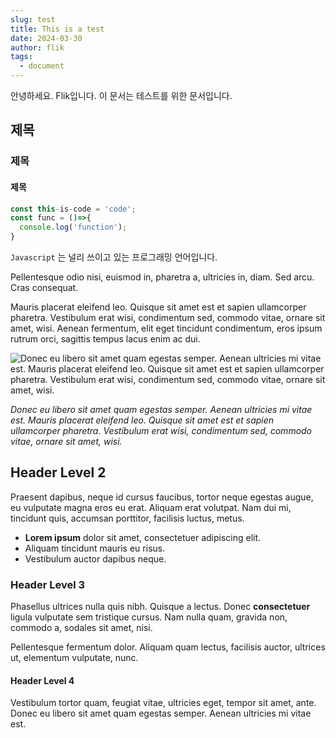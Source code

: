 ```yaml
---
slug: test
title: This is a test
date: 2024-03-30
author: flik
tags:
  - document
---
```


안녕하세요. Flik입니다. 이 문서는 테스트를 위한 문서입니다.

## 제목

### 제목

#### 제목

```javascript
const this-is-code = 'code';
const func = ()=>{
  console.log('function');
}
```
`Javascript` 는 널리 쓰이고 있는 프로그래밍 언어입니다. 

Pellentesque odio nisi, euismod in, pharetra a, ultricies in, diam. Sed arcu. Cras consequat.

Mauris placerat eleifend leo. Quisque sit amet est et sapien ullamcorper pharetra. Vestibulum erat wisi, condimentum sed, commodo vitae, ornare sit amet, wisi. Aenean fermentum, elit eget tincidunt condimentum, eros ipsum rutrum orci, sagittis tempus lacus enim ac dui.

![Donec eu libero sit amet quam egestas semper. Aenean ultricies mi vitae est. Mauris placerat eleifend leo. Quisque sit amet est et sapien ullamcorper pharetra. Vestibulum erat wisi, condimentum sed, commodo vitae, ornare sit amet, wisi.](./1.jpg)

*Donec eu libero sit amet quam egestas semper. Aenean ultricies mi vitae est. Mauris placerat eleifend leo. Quisque sit amet est et sapien ullamcorper pharetra. Vestibulum erat wisi, condimentum sed, commodo vitae, ornare sit amet, wisi.*

## Header Level 2

Praesent dapibus, neque id cursus faucibus, tortor neque egestas augue, eu vulputate magna eros eu erat. Aliquam erat volutpat. Nam dui mi, tincidunt quis, accumsan porttitor, facilisis luctus, metus.

+ **Lorem ipsum** dolor sit amet, consectetuer adipiscing elit.
+ Aliquam tincidunt mauris eu risus.
+ Vestibulum auctor dapibus neque.

### Header Level 3

Phasellus ultrices nulla quis nibh. Quisque a lectus. Donec **consectetuer** ligula vulputate sem tristique cursus. Nam nulla quam, gravida non, commodo a, sodales sit amet, nisi.

Pellentesque fermentum dolor. Aliquam quam lectus, facilisis auctor, ultrices ut, elementum vulputate, nunc.

#### Header Level 4

Vestibulum tortor quam, feugiat vitae, ultricies eget, tempor sit amet, ante. Donec eu libero sit amet quam egestas semper. Aenean ultricies mi vitae est. 
